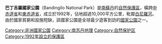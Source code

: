 {{unreferenced|time=2011-09-13T15:51:22+00:00}}
{{Infobox protected area
| name = 巴丁吉羅國家公園
| alt_name =
| iucn_category = II
| map = South Sudan
| lat_d  = 5
| lat_m  = 25
| lat_s  = 58
| lat_NS = N
| long_d = 32
| long_m = 16
| long_s = 39
| long_EW = E
| area         = 超過10000平方公里
| established  = 1992年
}}

'''巴丁吉羅國家公園'''（Bandingilo National Park）是[[南蘇丹|南蘇丹]]的[[自然保護區|自然保護區]]，橫跨[[中赤道省|中赤道省]]和[[東赤道省|東赤道省]]，成立於1992年，佔地超過10,000平方公里，毗鄰[[白尼羅河|白尼羅河]]。由於國家貧窮和設施短缺，該國家公園是全球最少遊客到訪的[[國家公園|國家公園]]之一。

[[Category:非洲國家公園|Category:非洲國家公園]]
[[Category:南苏丹地理|Category:南苏丹地理]]
[[Category:自然保护区|Category:自然保护区]]
[[Category:1992年設立的保護區|Category:1992年設立的保護區]]

{{SouthSudan-stub}}